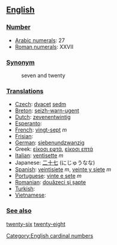 == [[English]] ==

=== [[Number]] ===

*[[w:Arabic Numerals|Arabic numerals]]: 27
*[[w:Roman numerals|Roman numerals]]: XXVII

=== [[Synonym]] ===
:seven and twenty

=== [[Translations]] ===

*[[Czech]]: [[dvacet]] [[sedm]]
*[[Breton]]: [[seizh-warn-ugent]]
*[[Dutch]]: [[zevenentwintig]]
*[[Esperanto]]:
*[[French]]: [[vingt-sept]] ''m''
*[[Frisian]]:
*[[German]]: [[siebenundzwanzig]]
*Greek: [[είκοσι εφτά]], [[είκοσι επτά]]
*[[Italian]]: [[ventisette]] ''m''
*Japanese: [[二十七]] (にじゅうなな)
*[[Spanish]]: [[veintisiete]] ''m'', [[veinte y siete]] ''m''
*[[Portuguese]]: [[vinte e sete]] ''m''
*[[Romanian]]: [[douăzeci şi şapte]]
*[[Turkish]]:
*[[Vietnamese]]:

=== [[See also]] ===

[[twenty-six]] [[twenty-eight]]

[[Category:English cardinal numbers]]